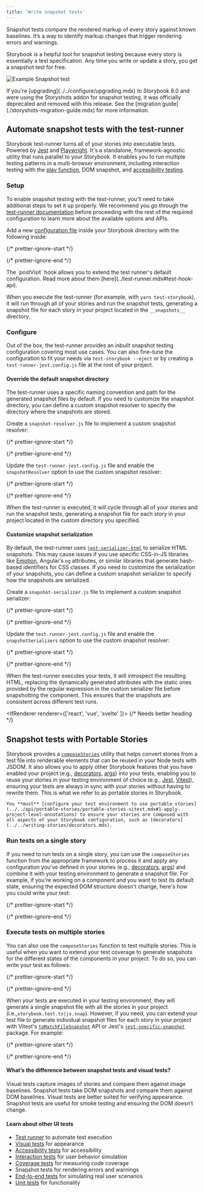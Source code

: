 ```yaml
---
title: 'Write snapshot tests'
---
```


Snapshot tests compare the rendered markup of every story against known baselines. It’s a way to identify markup changes that trigger rendering errors and warnings.

Storybook is a helpful tool for snapshot testing because every story is essentially a test specification. Any time you write or update a story, you get a snapshot test for free.

![Example Snapshot test](../../_assets/writing-tests/snapshot-test.png)

<Callout variant="info">
  If you're [upgrading](../../configure/upgrading.mdx) to Storybook 8.0 and were using the Storyshots addon for snapshot testing, it was officially deprecated and removed with this release. See the [migration guide](./storyshots-migration-guide.mdx) for more information.
</Callout>

## Automate snapshot tests with the test-runner

Storybook test-runner turns all of your stories into executable tests. Powered by [Jest](https://jestjs.io/) and [Playwright](https://playwright.dev/). It's a standalone, framework-agnostic utility that runs parallel to your Storybook. It enables you to run multiple testing patterns in a multi-browser environment, including interaction testing with the [play function](../interaction-testing.mdx), DOM snapshot, and [accessibility testing](../accessibility-testing.mdx).

### Setup

To enable snapshot testing with the test-runner, you'll need to take additional steps to set it up properly. We recommend you go through the [test-runner documentation](../test-runner.mdx) before proceeding with the rest of the required configuration to learn more about the available options and APIs.

Add a new [configuration file](../test-runner.mdx#test-hook-api) inside your Storybook directory with the following inside:

{/* prettier-ignore-start */}

<CodeSnippets path="test-runner-dom-snapshot-testing.md" />

{/* prettier-ignore-end */}

<Callout variant="info" icon="💡">
  The `postVisit` hook allows you to extend the test runner's default configuration. Read more about them [here](../test-runner.mdx#test-hook-api).
</Callout>

When you execute the test-runner (for example, with `yarn test-storybook`), it will run through all of your stories and run the snapshot tests, generating a snapshot file for each story in your project located in the `__snapshots__` directory.

### Configure

Out of the box, the test-runner provides an inbuilt snapshot testing configuration covering most use cases. You can also fine-tune the configuration to fit your needs via `test-storybook --eject` or by creating a `test-runner-jest.config.js` file at the root of your project.

#### Override the default snapshot directory

The test-runner uses a specific naming convention and path for the generated snapshot files by default. If you need to customize the snapshot directory, you can define a custom snapshot resolver to specify the directory where the snapshots are stored.

Create a `snapshot-resolver.js` file to implement a custom snapshot resolver:

{/* prettier-ignore-start */}

<CodeSnippets path="test-runner-snapshot-resolver-custom-directory.md" />

{/* prettier-ignore-end */}

Update the `test-runner-jest.config.js` file and enable the `snapshotResolver` option to use the custom snapshot resolver:

{/* prettier-ignore-start */}

<CodeSnippets path="test-runner-config-snapshot-resolver.md" />

{/* prettier-ignore-end */}

When the test-runner is executed, it will cycle through all of your stories and run the snapshot tests, generating a snapshot file for each story in your project located in the custom directory you specified.

#### Customize snapshot serialization

By default, the test-runner uses [`jest-serializer-html`](https://github.com/algolia/jest-serializer-html) to serialize HTML snapshots. This may cause issues if you use specific CSS-in-JS libraries like [Emotion](https://emotion.sh/docs/introduction), Angular's `ng` attributes, or similar libraries that generate hash-based identifiers for CSS classes. If you need to customize the serialization of your snapshots, you can define a custom snapshot serializer to specify how the snapshots are serialized.

Create a `snapshot-serializer.js` file to implement a custom snapshot serializer:

{/* prettier-ignore-start */}

<CodeSnippets path="test-runner-custom-snapshot-serializer.md" />

{/* prettier-ignore-end */}

Update the `test-runner-jest.config.js` file and enable the `snapshotSerializers` option to use the custom snapshot resolver:

{/* prettier-ignore-start */}

<CodeSnippets path="test-runner-config-serializer.md" />

{/* prettier-ignore-end */}

When the test-runner executes your tests, it will introspect the resulting HTML, replacing the dynamically generated attributes with the static ones provided by the regular expression in the custom serializer file before snapshotting the component. This ensures that the snapshots are consistent across different test runs.

<IfRenderer renderer={['react', 'vue', 'svelte' ]}>
  {/* Needs better heading */}

  ## Snapshot tests with Portable Stories

  Storybook provides a [`composeStories`](../../api/portable-stories/portable-stories-vitest.mdx#composestories) utility that helps convert stories from a test file into renderable elements that can be reused in your Node tests with JSDOM. It also allows you to apply other Storybook features that you have enabled your project (e.g., [decorators](../../writing-stories/decorators.mdx), [args](../../writing-stories/args.mdx)) into your tests, enabling you to reuse your stories in your testing environment of choice (e.g., [Jest](https://jestjs.io/), [Vitest](https://vitest.dev/)), ensuring your tests are always in sync with your stories without having to rewrite them. This is what we refer to as portable stories in Storybook.

  <Callout variant="warning">
  
    You **must** [configure your test environment to use portable stories](../../api/portable-stories/portable-stories-vitest.mdx#1-apply-project-level-annotations) to ensure your stories are composed with all aspects of your Storybook configuration, such as [decorators](../../writing-stories/decorators.mdx).

  </Callout>

  ### Run tests on a single story

  If you need to run tests on a single story, you can use the `composeStories` function from the appropriate framework to process it and apply any configuration you've defined in your stories (e.g., [decorators](../../writing-stories/decorators.mdx), [args](../../writing-stories/args.mdx)) and combine it with your testing environment to generate a snapshot file. For example, if you're working on a component and you want to test its default state, ensuring the expected DOM structure doesn't change, here's how you could write your test:

  {/* prettier-ignore-start */}

  <CodeSnippets path="button-snapshot-test-portable-stories.md" />

  {/* prettier-ignore-end */}

  ### Execute tests on multiple stories

  You can also use the `composeStories` function to test multiple stories. This is useful when you want to extend your test coverage to generate snapshots for the different states of the components in your project. To do so, you can write your test as follows:

  {/* prettier-ignore-start */}

  <CodeSnippets path="snapshot-tests-portable-stories.md" />

  {/* prettier-ignore-end */}

  When your tests are executed in your testing environment, they will generate a single snapshot file with all the stories in your project (i.e.,`storybook.test.ts|js.snap`). However, if you need, you can extend your test file to generate individual snapshot files for each story in your project with Vitest's [`toMatchFileSnapshot`](https://vitest.dev/guide/snapshot.html#file-snapshots) API or Jest's [`jest-specific-snapshot`](https://github.com/igor-dv/jest-specific-snapshot) package. For example:

  {/* prettier-ignore-start */}

  <CodeSnippets path="individual-snapshot-tests-portable-stories.md" />

  {/* prettier-ignore-end */}
</IfRenderer>

#### What’s the difference between snapshot tests and visual tests?

Visual tests capture images of stories and compare them against image baselines. Snapshot tests take DOM snapshots and compare them against DOM baselines. Visual tests are better suited for verifying appearance. Snapshot tests are useful for smoke testing and ensuring the DOM doesn’t change.

#### Learn about other UI tests

* [Test runner](../test-runner.mdx) to automate test execution
* [Visual tests](../visual-testing.mdx) for appearance
* [Accessibility tests](../accessibility-testing.mdx) for accessibility
* [Interaction tests](../interaction-testing.mdx) for user behavior simulation
* [Coverage tests](../test-coverage.mdx) for measuring code coverage
* Snapshot tests for rendering errors and warnings
* [End-to-end tests](../import-stories-in-tests/stories-in-end-to-end-tests.mdx) for simulating real user scenarios
* [Unit tests](../import-stories-in-tests/stories-in-unit-tests.mdx) for functionality
